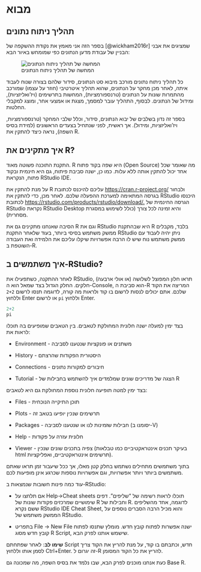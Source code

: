 # מבוא {#sec-introduction}

## תהליך ניתוח נתונים

בספר הזה אני מאמץ את נקודת ההשקפה של [@wickham2016r] שמציגים את אבני הבניין של עבודת מדען הנתונים כפי שמומחש באיור הבא:

![המחשה של תהליך ניתוח הנתונים](images/ds_workflow_he.svg "תהליך ניתוח הנתונים"){#fig:ds-workflow}

כל תהליך ניתוח נתונים מורכב מיבוא סט הנתונים, סידור שלהם בצורה שנוח לעבוד איתה, לאחר מכן מחקר על הנתונים, שהוא תהליך איטרטיבי (חוזר על עצמו) שמורכב מהתמרות שונות על הנתונים (טרנספורמציות), המחשות בתרשימים (ויז'ואליזציות), ומידול של הנתונים. לבסוף, התהליך עובר למסמך, מצגת או אמצעי אחר, ומוצג למקבלי החלטות.

בספר זה נדון בשלבים של יבוא הנתונים, סידור, וכלל שלבי המחקר (טרנספורמציות, ויז'ואליזציות, ומידול). אך ראשית, לפני שנתחיל בצעדים הראשונים (למידת בסיס השפה), נראה כיצד להתקין את R.

## איך מתקינים את R?

התקנת התוכנה פשוטה מאוד. R היא שפה בקוד פתוח (Open Source) מה שאומר שכל אחד יכול להתקין אותה ללא עלות. כמו כן, ישנה סביבת פיתוח, גם היא חינמית ובקוד פתוח, הנקראת RStudio IDE.

על מנת להתקין את R עליכם להיכנס לכתובת <https://cran.r-project.org/> ולבחור בגרסה המתאימה למערכת ההפעלה שלכם. לאחר מכן, כדי להתקין את RStudio היכנסו לכתובת <https://rstudio.com/products/rstudio/download/.> הגרסה החינמית של RStudio נקראת RStudio Desktop והיא זמינה לכל צורך (כולל לשימוש במסגרת מסחרית).

הסיבה שאנחנו מתקינים גם את R וגם את RStudio היא שבהתקנת R בלבד, מקבלים ממשק משתמש בסיסי ביותר, בעוד שלאחר התקנת RStudio ניתן יהיה לעבוד עם ממשק משתמש נוח שיש לו הרבה אפשרויות שיקלו עליכם את הלמידה ואת העבודה השוטפת ב-R.

## איך משתמשים ב-RStudio?

לאחר ההתקנה, כשתפעילו את RStudio, תראו חלון המפוצל לשלושה (או אולי ארבעה) חלקים. החלק הגדול בצד שמאל הוא ה-Console, הוא סביבת ה-R המריצה את הקוד שלכם. אתם יכולים לנסות לרשום בו קוד ולראות מה קורה, לדוגמה תנסו לרשום `2+2` וללחוץ Enter או לרשום `pi` וללחוץ Enter.

```r
2+2
pi
```

בצד ימין למעלה ישנה חלונית המחולקת לטאבים. בין הטאבים שמופיעים בה תוכלו לראות את:

-   Environment - משתנים או פונקציות שנטענו לסביבה

-   History - היסטורית הפקודות שהרצתם

-   Connections - חיבורים למקורות נתונים

-   Tutorial - הצגה של מדריכים שונים שמלמדים איך להשתמש בחבילות של R

בצד ימין למטה תופיעה חלונית נוספת המחולקת גם היא לטאבים:

-   Files - תוכן התיקייה הנוכחית

-   Plots - תרשימים שנכין יופיעו בטאב זה

-   Packages - חבילות שזמינות לנו או שנטענו לסביבה (יסומנו ב-V)

-   Help - חלונית עזרה על פקודות

-   Viewer - צפיה בתכנים שונים שנכין (בעיקר תכנים אינטראקטיביים כמו טבלאות html תרשימים אינטראקטיביים, ואפליקציות).

בתוך משתמשים מתחילים נשתמש בחלק קטן מאלו, אך ככל שיעבור זמן תראו שאתם משתמשים ביותר ויותר אפשרויות, וגם אפשרויות נוספות שכרגע אינן מופיעות לכם.

עוד כמה פינות חשובות שנמצאות ב-RStudio:

-   אם תלחצו על Help-\>Cheat sheets תוכלו לראות רשימה של "שליפים". דפים שימושיים שמרכזים פקודות שונות של R וחבילות של R. לדוגמה, אחד מהשליפים ששם נקרא RStudio IDE Cheat Sheet, והוא מכיל הרבה הסברים נוספים על הממשק משתמש של RStudio.

-   בתפריט File -\> New File ישנה אפשרות לפתוח קובץ חדש. מומלץ שתנסו לפתוח קובץ חדש מסוג R Script, שישמש אותנו לפרק הבא.

**שימו לב**: לאחר שפתחתם Script חדש, וכתבתם בו קוד, על מנת להריץ את הקוד צריך לסמן אותו וללחוץ Ctrl+Enter. זה יגרום ל-R להריץ את כל הקוד המסומן.

כעת אנחנו מוכנים לפרק הבא, שבו נלמד את בסיס השפה, מה שמכונה גם Base R.
